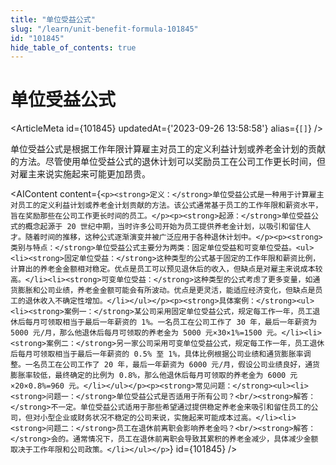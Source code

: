 ```yaml
---
title: "单位受益公式"
slug: "/learn/unit-benefit-formula-101845"
id: "101845"
hide_table_of_contents: true
---
```



# 单位受益公式

<ArticleMeta id={101845} updatedAt={'2023-09-26 13:58:58'} alias={`[]`} />
<div className='border-solid border-b border-t-0 my-4 border-[var(--ifm-color-gray-300)]' />

单位受益公式是根据工作年限计算雇主对员工的定义利益计划或养老金计划的贡献的方法。尽管使用单位受益公式的退休计划可以奖励员工在公司工作更长时间，但对雇主来说实施起来可能更加昂贵。

<AIContent content={`<p><strong>定义：</strong>单位受益公式是一种用于计算雇主对员工的定义利益计划或养老金计划贡献的方法。该公式通常基于员工的工作年限和薪资水平，旨在奖励那些在公司工作更长时间的员工。</p><p><strong>起源：</strong>单位受益公式的概念起源于 20 世纪中期，当时许多公司开始为员工提供养老金计划，以吸引和留住人才。随着时间的推移，这种公式逐渐演变并被广泛应用于各种退休计划中。</p><p><strong>类别与特点：</strong>单位受益公式主要分为两类：固定单位受益和可变单位受益。<ul><li><strong>固定单位受益：</strong>这种类型的公式基于固定的工作年限和薪资比例，计算出的养老金金额相对稳定。优点是员工可以预见退休后的收入，但缺点是对雇主来说成本较高。</li><li><strong>可变单位受益：</strong>这种类型的公式考虑了更多变量，如通货膨胀和公司业绩，养老金金额可能会有所波动。优点是更灵活，能适应经济变化，但缺点是员工的退休收入不确定性增加。</li></ul></p><p><strong>具体案例：</strong><ul><li><strong>案例一：</strong>某公司采用固定单位受益公式，规定每工作一年，员工退休后每月可领取相当于最后一年薪资的 1%。一名员工在公司工作了 30 年，最后一年薪资为 5000 元/月，那么他退休后每月可领取的养老金为 5000 元×30×1%=1500 元。</li><li><strong>案例二：</strong>另一家公司采用可变单位受益公式，规定每工作一年，员工退休后每月可领取相当于最后一年薪资的 0.5% 至 1%，具体比例根据公司业绩和通货膨胀率调整。一名员工在公司工作了 20 年，最后一年薪资为 6000 元/月，假设公司业绩良好，通货膨胀率较低，最终确定的比例为 0.8%，那么他退休后每月可领取的养老金为 6000 元×20×0.8%=960 元。</li></ul></p><p><strong>常见问题：</strong><ul><li><strong>问题一：</strong>单位受益公式是否适用于所有公司？<br/><strong>解答：</strong>不一定。单位受益公式适用于那些希望通过提供稳定养老金来吸引和留住员工的公司，但对小型企业或财务状况不稳定的公司来说，实施起来可能成本过高。</li><li><strong>问题二：</strong>员工在退休前离职会影响养老金吗？<br/><strong>解答：</strong>会的。通常情况下，员工在退休前离职会导致其累积的养老金减少，具体减少金额取决于工作年限和公司政策。</li></ul></p>`} id={101845} />
